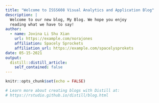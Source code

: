 ```yaml
---
title: "Welcome to ISSS608 Visual Analytics and Application Blog"
description: |
  Welcome to our new blog, My Blog. We hope you enjoy 
  reading what we have to say!
author:
  - name: Jovina Li Shu Xian 
    url: https://example.com/norajones
    affiliation: Spacely Sprockets
    affiliation_url: https://example.com/spacelysprokets
date: 05-15-2021
output:
  distill::distill_article:
    self_contained: false
---
```


```r
knitr::opts_chunk$set(echo = FALSE)

# Learn more about creating blogs with Distill at:
# https://rstudio.github.io/distill/blog.html

```



